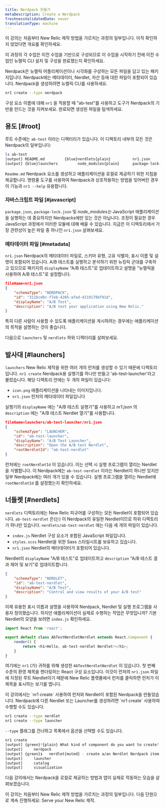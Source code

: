 ```yaml
---
title: Nerdpack 만들기
metaDescription: Create a Nerdpack
freshnessValidatedDate: never
translationType: machine
---
```


<Callout variant="tip">
  이 강의는 처음부터 New Relic 제작 방법을 가르치는 과정의 일부입니다. 아직 확인하지 않았다면 개요를 확인하세요.

  이 과정의 각 수업은 이전 수업을 기반으로 구성되므로 이 수업을 시작하기 전에 이전 수업인 뉴렐릭 CLI 설치 및 구성을 완료했는지 확인하세요.
</Callout>

Nerdpack은 뉴렐릭 어플리케이션이나 시각화를 구성하는 모든 파일을 담고 있는 패키지입니다. Nerdpack에는 메타데이터, Nerdlet, 자산 등에 대한 파일이 포함되어 있습니다. Nerdpack을 생성하려면 뉴렐릭 CLI를 사용하세요.

```bash
nr1 create --type nerdpack
```

구성 요소 이름에 대해 `nr1` 을 적용할 때 &quot;ab-test&quot;를 사용하고 도구가 Nerdpack의 기반을 만드는 것을 지켜보세요. 완료되면 생성된 파일을 탐색하세요.

## 용도 [#root]

루트 수준에는 `ab-test` 이라는 디렉터리가 있습니다. 이 디렉토리 내부의 모든 것은 Nerdpack의 일부입니다:

```bash
ls ab-test
[output] README.md         {blue}nerdlets{plain}          nr1.json          package.json
[output] {blue}launchers         node_modules{plain}      package-lock.json
```

`Readme.md` Nerdpack 요소를 생성하고 애플리케이션을 로컬로 제공하기 위한 지침을 제공합니다. 명령줄 도구를 사용하여 Nerdpack과 상호작용하는 방법을 잊어버린 경우 이 기능과 `nr1 --help` 유용합니다.

### 자바스크립트 파일 [#javascript]

`package.json`, `package-lock.json` 및 *node\_modules는* JavaScript 애플리케이션을 실행하는 데 중요하지만 Nerdpacks에만 있는 것은 아닙니다. 조정이 필요한 경우 JavaScript 과정에서 이러한 모듈에 대해 배울 수 있습니다. 지금은 이 디렉토리에서 가장 관련성이 높은 파일 중 하나인 `nr1.json` 살펴보세요.

### 메타데이터 파일 [#metadata]

`nr1.json` Nerdpack의 메타데이터 파일로, 스키마 유형, 고유 식별자, 표시 이름 및 설명이 포함되어 있습니다. A/B 테스트를 실행하고 분석하기 위한 뉴킹릭 군대를 구축하고 있으므로 패키지의 `displayName` &quot;A/B 테스트&quot;로 업데이트하고 설명을 &quot;뉴렐릭을 사용하여 A/B 테스트&quot;로 설정합니다.

```json
fileName=nr1.json
{
    "schemaType": "NERDPACK",
    "id": "311bcd0c-f7eb-4285-afed-4219179bf91d",
    "displayName": "A/B Test",
    "description": "A/B test your application using New Relic."
}
```

특히 다른 사람이 사용할 수 있도록 애플리케이션을 게시하려는 경우에는 애플리케이션의 목적을 설명하는 것이 좋습니다.

다음으로 `launchers` 및 `nerdlets` 하위 디렉터리를 살펴보세요.

## 발사대 [#launchers]

`launchers` New Relic 제작을 위한 여러 개의 런처를 생성할 수 있기 때문에 디렉토리입니다. `nr1 create` Nerdpack용 실행기를 하나만 만들고 &apos;ab-test-launcher&apos;라고 불렀습니다. 해당 디렉토리 안에는 두 개의 파일이 있습니다:

* `icon.png` 애플리케이션을 나타내는 이미지입니다.
* `nr1.json` 런처의 메타데이터 파일입니다

실행기의 `displayName` 에는 &quot;A/B 테스트 실행기&quot;를 사용하고 *nr1.json* 의 `description` 에는 &quot;A/B 테스트 Nerdlet 열기&quot;를 사용합니다.

```json
fileName=launchers/ab-test-launcher/nr1.json
{
    "schemaType": "LAUNCHER",
    "id": "ab-test-launcher",
    "displayName": "A/B Test Launcher",
    "description": "Open the A/B test Nerdlet",
    "rootNerdletId": "ab-test-nerdlet"
}
```

런처에는 `rootNerdletId` 이 있습니다. 이는 선택 시 실행 프로그램이 열리는 Nerdlet을 식별합니다. 이 Nerdpack에는 `ab-test-nerdlet` 이라는 Nerdlet이 하나만 있지만 일부 Nerdpack에는 여러 개가 있을 수 있습니다. 실행 프로그램을 열려는 Nerdlet에 `rootNerdletId` 를 설정했는지 확인하세요.

## 너들렛 [#nerdlets]

`nerdlets` 디렉토리에는 New Relic 피규어를 구성하는 모든 Nerdlet이 포함되어 있습니다. `ab-test-nerdlet` 은(는) 이 Nerdpack의 유일한 Nerdlet이므로 하위 디렉토리가 하나만 있습니다. `nerdlets/ab-test-nerdlet` 에는 다음 세 개의 파일이 있습니다.

* `index.js` Nerdlet 구성 요소가 포함된 JavaScript 파일입니다.
* `styles.scss` Nerdlet을 위한 Sass 스타일시트를 보유하고 있습니다.
* `nr1.json` Nerdlet의 메타데이터가 포함되어 있습니다.

Nerdlet의 `displayName` &quot;A/B 테스트&quot;로 업데이트하고 `description` &quot;A/B 테스트 결과 제어 및 보기&quot;로 업데이트합니다.

```json fileName=nerdlets/ab-test-nerdlet/nr1.json
{
    "schemaType": "NERDLET",
    "id": "ab-test-nerdlet",
    "displayName": "A/B Test",
    "description": "Control and view results of your A/B test"
}
```

이제 유용한 표시 이름과 설명을 사용하여 Nerdpack, Nerdlet 및 실행 프로그램을 사용자 정의했습니다. 하지만 애플리케이션이 실제로 수행하는 작업은 무엇입니까? 기본 Nerdlet의 모양을 보려면 `index.js` 확인하세요.

```js fileName=nerdlets/ab-test-nerdlet/index.js
import React from 'react';

export default class AbTestNerdletNerdlet extends React.Component {
    render() {
        return <h1>Hello, ab-test-nerdlet Nerdlet!</h1>;
    }
}
```

여기에는 `nr1` (가) 귀하를 위해 생성한 `AbTestNerdletNerdlet` 이 있습니다. 첫 번째 수준의 환영 제목을 렌더링하는 React 구성 요소입니다. 이것이 런처의 `nr1.json` 파일에 지정된 루트 Nerdlet이기 때문에 New Relic 플랫폼에서 런처를 클릭하면 런처가 이 제목을 표시하는 보기를 엽니다.

<Callout variant="tip">
  이 강의에서는 `nr1 create` 사용하여 런처와 Nerdlet이 포함된 Nerdpack을 만들었습니다. Nerdpack에 다른 Nerdlet 또는 Launcher를 생성하려면 `nr1 create` 사용하여 수행할 수도 있습니다.

  ```sh
  nr1 create --type nerdlet
  nr1 create --type launcher
  ```

  `--type` 플래그를 건너뛰고 목록에서 옵션을 선택할 수도 있습니다.

  ```sh
  nr1 create
  [output] {green}?{plain} What kind of component do you want to create? {muted}› - Use arrow-keys. Return to submit.
  [output]     nerdpack
  [output] {green}❯   nerdlet{muted} - create a/an Nerdlet Nerdpack item inside your Nerdpack.
  [output]     launcher
  [output]     catalog
  [output]     visualization
  ```
</Callout>

다음 강의에서는 Nerdpack을 로컬로 제공하는 방법과 앱이 실제로 작동하는 모습을 살펴보겠습니다.

<Callout variant="tip">
  이 강의는 처음부터 New Relic 제작 방법을 가르치는 과정의 일부입니다. 다음 단원으로 계속 진행하세요: Serve your New Relic 제작.
</Callout>